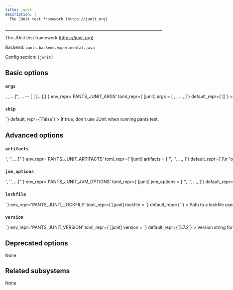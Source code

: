 ```yaml
---
title: junit
description: |
  The JUnit test framework (https://junit.org)
---
```



---

The JUnit test framework (https://junit.org)

Backend: <span className="color--primary">`pants.backend.experimental.java`</span>

Config section: <span className="color--primary">`[junit]`</span>

<span className={styles.options}>

## Basic options

### `args`

<Option
  cli_repr={`--junit-args="[<shell_str>, <shell_str>, ...]", ... -- [<shell_str> [<shell_str> [...]]]`}
  env_repr='PANTS_JUNIT_ARGS'
  toml_repr={`[junit]
args = [
    <shell_str>,
    <shell_str>,
    ...,
]`}
  default_repr={`[]`}
>

Arguments to pass directly to JUnit, e.g. `--junit-args='--disable-ansi-colors'`.

</Option>

### `skip`

<Option
  cli_repr={`--[no-]junit-skip`}
  env_repr='PANTS_JUNIT_SKIP'
  toml_repr={`[junit]
skip = <bool>`}
  default_repr={`False`}
>

If true, don&#x27;t use JUnit when running `pants test`.

</Option>

## Advanced options

### `artifacts`

<Option
  cli_repr={`--junit-artifacts="['<str>', '<str>', ...]"`}
  env_repr='PANTS_JUNIT_ARTIFACTS'
  toml_repr={`[junit]
artifacts = [
    '<str>',
    '<str>',
    ...,
]`}
  default_repr={`[\n  "org.junit.platform:junit-platform-console:1.7.2",\n  "org.junit.jupiter:junit-jupiter-engine:{version}",\n  "org.junit.vintage:junit-vintage-engine:{version}"\n]`}
>

Artifact requirements for this tool using specified as either the address of a `jvm_artifact` target or, alternatively, as a colon-separated Maven coordinates (e.g., `group:name:version`). For Maven coordinates, the string `{version}` version will be substituted with the value of the `[junit].version` option.

</Option>

### `jvm_options`

<Option
  cli_repr={`--junit-jvm-options="['<str>', '<str>', ...]"`}
  env_repr='PANTS_JUNIT_JVM_OPTIONS'
  toml_repr={`[junit]
jvm_options = [
    '<str>',
    '<str>',
    ...,
]`}
  default_repr={`[]`}
>

List of JVM options to pass to `junit` JVM processes.

Options set here will be added to those set in `[jvm].global_options`. Please check the documentation for the `jvm` subsystem to see what values are accepted here.

</Option>

### `lockfile`

<Option
  cli_repr={`--junit-lockfile=<str>`}
  env_repr='PANTS_JUNIT_LOCKFILE'
  toml_repr={`[junit]
lockfile = <str>`}
  default_repr={`<default>`}
>

Path to a lockfile used for installing the tool.

Set to the string `<default>` to use a lockfile provided by Pants, so long as you have not changed the `--version` option. See https://github.com/pantsbuild/pants/blob/release_2.22.0rc2/src/python/pants/jvm/test/junit.default.lockfile.txt for the default lockfile contents.

To use a custom lockfile, set this option to a file path relative to the build root, then run `pants jvm-generate-lockfiles --resolve=junit`.

</Option>

### `version`

<Option
  cli_repr={`--junit-version=<str>`}
  env_repr='PANTS_JUNIT_VERSION'
  toml_repr={`[junit]
version = <str>`}
  default_repr={`5.7.2`}
>

Version string for the tool. This is available for substitution in the `[junit].artifacts` option by including the string `{version}`.

</Option>

## Deprecated options

None

## Related subsystems

None

</span>
